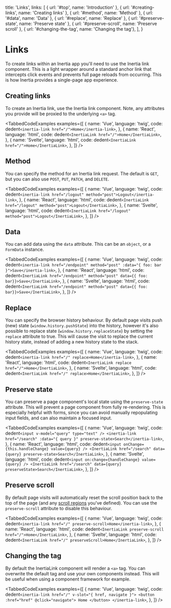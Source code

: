 
  title: 'Links',
  links: [
    { url: '#top', name: 'Introduction' },
    { url: '#creating-links', name: 'Creating links' },
    { url: '#method', name: 'Method' },
    { url: '#data', name: 'Data' },
    { url: '#replace', name: 'Replace' },
    { url: '#preserve-state', name: 'Preserve state' },
    { url: '#preserve-scroll', name: 'Preserve scroll' },
    { url: '#changing-the-tag', name: 'Changing the tag'},
  ],
}

# Links

To create links within an Inertia app you'll need to use the Inertia link component. This is a light wrapper around a standard anchor link that intercepts click events and prevents full page reloads from occurring. This is how Inertia provides a single-page app experience.

## Creating links

To create an Inertia link, use the Inertia link component. Note, any attributes you provide will be proxied to the underlying `<a>` tag.

<TabbedCodeExamples
  examples={[
    {
      name: 'Vue',
      language: 'twig',
      code: dedent`
        <inertia-link href="/">Home</inertia-link>
      `,
    },
    {
      name: 'React',
      language: 'html',
      code: dedent`
        <InertiaLink href="/">Home</InertiaLink>
      `,
    },
    {
      name: 'Svelte',
      language: 'html',
      code: dedent`
        <InertiaLink href="/">Home</InertiaLink>
      `,
    },
  ]}
/>

## Method

You can specify the method for an Inertia link request. The default is `GET`, but you can also use `POST`, `PUT`, `PATCH`, and `DELETE`.

<TabbedCodeExamples
  examples={[
    {
      name: 'Vue',
      language: 'twig',
      code: dedent`
        <inertia-link href="/logout" method="post">Logout</inertia-link>
      `,
    },
    {
      name: 'React',
      language: 'html',
      code: dedent`
        <InertiaLink href="/logout" method="post">Logout</InertiaLink>
      `,
    },
    {
      name: 'Svelte',
      language: 'html',
      code: dedent`
        <InertiaLink href="/logout" method="post">Logout</InertiaLink>
      `,
    },
  ]}
/>

## Data

You can add data using the `data` attribute. This can be an `object`, or a `FormData` instance.

<TabbedCodeExamples
  examples={[
    {
      name: 'Vue',
      language: 'twig',
      code: dedent`
        <inertia-link href="/endpoint" method="post" :data="{ foo: bar }">Save</inertia-link>
      `,
    },
    {
      name: 'React',
      language: 'html',
      code: dedent`
        <InertiaLink href="/endpoint" method="post" data={{ foo: bar}}>Save</InertiaLink>
      `,
    },
    {
      name: 'Svelte',
      language: 'html',
      code: dedent`
        <InertiaLink href="/endpoint" method="post" data={{ foo: bar}}>Save</InertiaLink>
      `,
    },
  ]}
/>

## Replace

You can specify the browser history behaviour. By default page visits push (new) state (`window.history.pushState`) into the history, however it's also possible to replace state (`window.history.replaceState`) by setting the `replace` attribute to true. This will cause the visit to replace the current history state, instead of adding a new history state to the stack.

<TabbedCodeExamples
  examples={[
    {
      name: 'Vue',
      language: 'twig',
      code: dedent`
        <inertia-link href="/" replace>Home</inertia-link>
      `,
    },
    {
      name: 'React',
      language: 'html',
      code: dedent`
        <InertiaLink replace href="/">Home</InertiaLink>
      `,
    },
    {
      name: 'Svelte',
      language: 'html',
      code: dedent`
        <InertiaLink href="/" replace>Home</InertiaLink>
      `,
    },
  ]}
/>

## Preserve state

You can preserve a page component's local state using the `preserve-state` attribute. This will prevent a page component from fully re-rendering. This is especially helpful with forms, since you can avoid manually repopulating input fields, and can also maintain a focused input.

<TabbedCodeExamples
  examples={[
    {
      name: 'Vue',
      language: 'twig',
      code: dedent`
        <input v-model="query" type="text" />
        <inertia-link href="/search" :data="{ query }" preserve-state>Search</inertia-link>
      `,
    },
    {
      name: 'React',
      language: 'html',
      code: dedent`
        <input onChange={this.handleChange} value={query} />
        <InertiaLink href="/search" data={query} preserve-state>Search</InertiaLink>
      `,
    },
    {
      name: 'Svelte',
      language: 'html',
      code: dedent`
        <input on:change={handleChange} value={query} />
        <InertiaLink href="/search" data={query} preserveState>Search</InertiaLink>
      `,
    },
  ]}
/>

## Preserve scroll

By default page visits will automatically reset the scroll position back to the top of the page (and any [scroll regions](/pages#scroll-regions) you've defined). You can use the `preserve-scroll` attribute to disable this behaviour.

<TabbedCodeExamples
  examples={[
    {
      name: 'Vue',
      language: 'twig',
      code: dedent`
        <inertia-link href="/" preserve-scroll>Home</inertia-link>
      `,
    },
    {
      name: 'React',
      language: 'html',
      code: dedent`
        <InertiaLink preserve-scroll href="/">Home</InertiaLink>
      `,
    },
    {
      name: 'Svelte',
      language: 'html',
      code: dedent`
        <InertiaLink href="/" preserveScroll>Home</InertiaLink>
      `,
    },
  ]}
/>

## Changing the tag

By default the InertiaLink component will render a `<a>` tag. You can overwrite the default tag and use your own components instead. This will be useful when using a component framework for example.

<TabbedCodeExamples
  examples={[
    {
      name: 'Vue',
      language: 'twig',
      code: dedent`
        <inertia-link href="/" v-slot="{ href, navigate }">
            <button :href="href" @click="navigate">
                Home
            </button>
        </inertia-link>
      `,
    },
  ]}
/>
